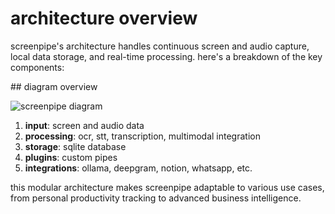 
# architecture overview

<MotionDiv>

screenpipe's architecture handles continuous screen and audio capture, local data storage, and real-time processing. here's a breakdown of the key components:

</MotionDiv>

<MotionDiv delay={0.1}>
## diagram overview

![screenpipe diagram](https://raw.githubusercontent.com/mediar-ai/screenpipe/main/content/diagram2.png)

1. **input**: screen and audio data
2. **processing**: ocr, stt, transcription, multimodal integration
3. **storage**: sqlite database
4. **plugins**: custom pipes
5. **integrations**: ollama, deepgram, notion, whatsapp, etc.

this modular architecture makes screenpipe adaptable to various use cases, from personal productivity tracking to advanced business intelligence.

</MotionDiv>


